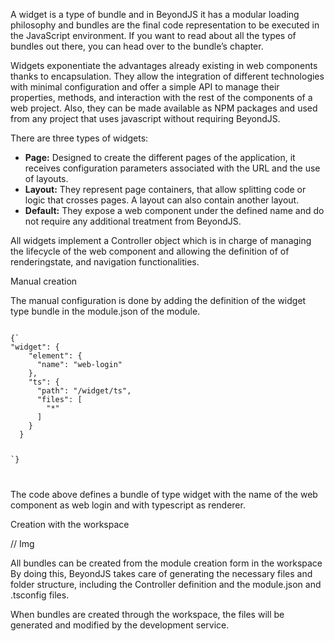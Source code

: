 
<Title>Widget Creation</Title>

A widget is a type of bundle and in BeyondJS it has a modular loading philosophy and bundles are the final code representation to be executed in the JavaScript environment. If you want to read about all the types of bundles out there, you can head over to the <Link to="/docs/bundle">bundle’s chapter.</Link>

Widgets exponentiate the advantages already existing in web components thanks to encapsulation. They allow the integration of different technologies with minimal configuration and offer a simple API to manage their properties, methods, and interaction with the rest of the components of a web project. Also, they can be made available as NPM packages and used from any project that uses javascript without requiring BeyondJS.

There are three types of widgets:

-   **Page:** Designed to create the different pages of the application, it receives configuration parameters associated with the URL and the use of layouts.
-   **Layout:** They represent page containers, that allow splitting code or logic that crosses pages. A layout can also contain another layout.
-   **Default:** They expose a web component under the defined name and do not require any additional treatment from BeyondJS.

All widgets implement a Controller object which is in charge of managing the lifecycle of the web component and allowing the definition of <Link to="/docs/widgets/docs/rendering">of rendering</Link>state, and navigation functionalities.

<Subtitle>Manual creation</Subtitle>

The manual configuration is done by adding the definition of the widget type bundle in the <Link to="/module/config">module.json</Link> of the module.

<Code>
{`
"widget": {
    "element": {
      "name": "web-login"
    },
    "ts": {
      "path": "/widget/ts",
      "files": [
        "*"
      ]
    }
  }

`}

</Code>

The code above defines a bundle of type widget with the name of the web component as web login and with typescript as renderer.

<Subtitle>Creation with the workspace</Subtitle>

// Img

All bundles can be created from the module creation form in the <Link to="/docs/workspace">workspace</Link> By doing this, BeyondJS takes care of generating the necessary files and folder structure, including the Controller definition and the module.json and .tsconfig files.

When bundles are created through the workspace, the files will be generated and modified by the development service.
